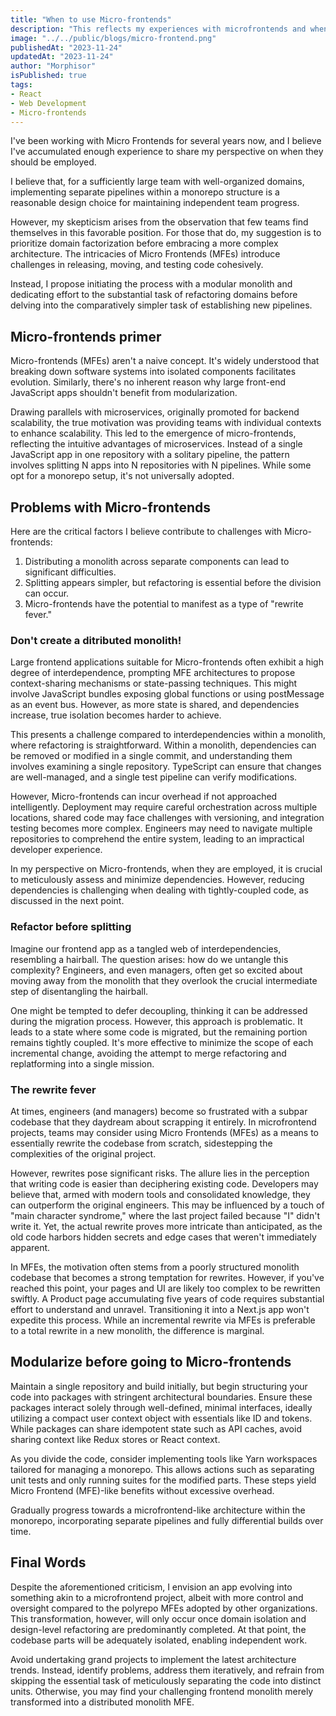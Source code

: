 ```yaml
---
title: "When to use Micro-frontends"
description: "This reflects my experiences with microfrontends and when I believe they should be employed."
image: "../../public/blogs/micro-frontend.png"
publishedAt: "2023-11-24"
updatedAt: "2023-11-24"
author: "Morphisor"
isPublished: true
tags: 
- React
- Web Development
- Micro-frontends
---
```


I've been working with Micro Frontends for several years now, 
and I believe I've accumulated enough experience to share my perspective on when they should be employed.

I believe that, for a sufficiently large team with well-organized domains, 
implementing separate pipelines within a monorepo structure is a reasonable design choice for maintaining independent team progress.

However, my skepticism arises from the observation that few teams find themselves in this favorable position. 
For those that do, my suggestion is to prioritize domain factorization before embracing a more complex architecture. 
The intricacies of Micro Frontends (MFEs) introduce challenges in releasing, moving, and testing code cohesively.

Instead, I propose initiating the process with a modular monolith and dedicating effort to the substantial task of refactoring domains 
before delving into the comparatively simpler task of establishing new pipelines.

## Micro-frontends primer
Micro-frontends (MFEs) aren't a naive concept. It's widely understood that breaking down software systems into isolated components facilitates evolution. 
Similarly, there's no inherent reason why large front-end JavaScript apps shouldn't benefit from modularization.

Drawing parallels with microservices, originally promoted for backend scalability, 
the true motivation was providing teams with individual contexts to enhance scalability. 
This led to the emergence of micro-frontends, reflecting the intuitive advantages of microservices. 
Instead of a single JavaScript app in one repository with a solitary pipeline, the pattern involves splitting N apps into N repositories with N pipelines. 
While some opt for a monorepo setup, it's not universally adopted.

## Problems with Micro-frontends
Here are the critical factors I believe contribute to challenges with Micro-frontends:
1. Distributing a monolith across separate components can lead to significant difficulties.
2. Splitting appears simpler, but refactoring is essential before the division can occur.
3. Micro-frontends have the potential to manifest as a type of "rewrite fever."

### Don't create a ditributed monolith!
Large frontend applications suitable for Micro-frontends often exhibit a high degree of interdependence, 
prompting MFE architectures to propose context-sharing mechanisms or state-passing techniques. 
This might involve JavaScript bundles exposing global functions or using postMessage as an event bus. 
However, as more state is shared, and dependencies increase, true isolation becomes harder to achieve.

This presents a challenge compared to interdependencies within a monolith, where refactoring is straightforward. 
Within a monolith, dependencies can be removed or modified in a single commit, and understanding them involves examining a single repository. 
TypeScript can ensure that changes are well-managed, and a single test pipeline can verify modifications.

However, Micro-frontends can incur overhead if not approached intelligently. 
Deployment may require careful orchestration across multiple locations, shared code may face challenges with versioning, and integration testing becomes more complex. 
Engineers may need to navigate multiple repositories to comprehend the entire system, leading to an impractical developer experience.

In my perspective on Micro-frontends, when they are employed, it is crucial to meticulously assess and minimize dependencies. 
However, reducing dependencies is challenging when dealing with tightly-coupled code, as discussed in the next point.

### Refactor before splitting
Imagine our frontend app as a tangled web of interdependencies, resembling a hairball. 
The question arises: how do we untangle this complexity? 
Engineers, and even managers, often get so excited about moving away from the monolith that they overlook the crucial intermediate step of disentangling the hairball.

One might be tempted to defer decoupling, thinking it can be addressed during the migration process. 
However, this approach is problematic. It leads to a state where some code is migrated, but the remaining portion remains tightly coupled. 
It's more effective to minimize the scope of each incremental change, avoiding the attempt to merge refactoring and replatforming into a single mission.

### The rewrite fever
At times, engineers (and managers) become so frustrated with a subpar codebase that they daydream about scrapping it entirely. 
In microfrontend projects, teams may consider using Micro Frontends (MFEs) as a means to essentially rewrite the codebase from scratch, 
sidestepping the complexities of the original project.

However, rewrites pose significant risks. The allure lies in the perception that writing code is easier than deciphering existing code. 
Developers may believe that, armed with modern tools and consolidated knowledge, they can outperform the original engineers. 
This may be influenced by a touch of "main character syndrome," where the last project failed because "I" didn't write it. 
Yet, the actual rewrite proves more intricate than anticipated, as the old code harbors hidden secrets and edge cases that weren't immediately apparent.

In MFEs, the motivation often stems from a poorly structured monolith codebase that becomes a strong temptation for rewrites. 
However, if you've reached this point, your pages and UI are likely too complex to be rewritten swiftly. 
A Product page accumulating five years of code requires substantial effort to understand and unravel. 
Transitioning it into a Next.js app won't expedite this process. 
While an incremental rewrite via MFEs is preferable to a total rewrite in a new monolith, the difference is marginal.

## Modularize before going to Micro-frontends
Maintain a single repository and build initially, but begin structuring your code into packages with stringent architectural boundaries. 
Ensure these packages interact solely through well-defined, minimal interfaces, ideally utilizing a compact user context object with essentials like ID and tokens. 
While packages can share idempotent state such as API caches, avoid sharing context like Redux stores or React context.

As you divide the code, consider implementing tools like Yarn workspaces tailored for managing a monorepo. 
This allows actions such as separating unit tests and only running suites for the modified parts. 
These steps yield Micro Frontend (MFE)-like benefits without excessive overhead.

Gradually progress towards a microfrontend-like architecture within the monorepo, incorporating separate pipelines and fully differential builds over time.

## Final Words
Despite the aforementioned criticism, I envision an app evolving into something akin to a microfrontend project, 
albeit with more control and oversight compared to the polyrepo MFEs adopted by other organizations. 
This transformation, however, will only occur once domain isolation and design-level refactoring are predominantly completed. 
At that point, the codebase parts will be adequately isolated, enabling independent work.

Avoid undertaking grand projects to implement the latest architecture trends. 
Instead, identify problems, address them iteratively, and refrain from skipping the essential task of meticulously separating the code into distinct units. 
Otherwise, you may find your challenging frontend monolith merely transformed into a distributed monolith MFE.